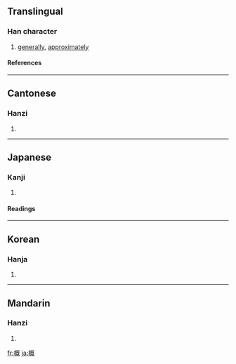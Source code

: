 {{see|槪}}

==Translingual==
===Han character===
{{Han char|rn=75|rad=木|as=09|sn=13|four=4191<sub>4</sub>|canj=木日戈山 (DAIU)}}
# [[generally]], [[approximately]]
====References====
{{Han ref|kx=0542.191|dkj=15217|dj=0935.040|hdz=21256.080|uh=6982|ud=27010|bh=B7A7|bd=47015}}

----
==Cantonese==
===Hanzi===
{{yue-hanzi|jyut=|y=koi2, koi3}}
# {{defn|Cantonese}}

----
==Japanese==
===Kanji===
{{ja-kanji|grade=c|rs=木09}}
# {{defn|Japanese}} 
====Readings====
{{ja-readings|on=[[がい]] (gai), [[かい]] (kai)|kun=[[とかき]] (tokaki), [[おおむね]] (oomune), [[おもむき]] (omomuki)}}

----
==Korean==
===Hanja===
{{ko-hanja|hangeul=개|eumhun=|rv=gae|mr=kae|y=kay}}
# {{defn|Korean}}

----
==Mandarin==
===Hanzi===
{{cmn-hanzi|pin=[[gài]] ([[gai4]])|wg=kai<sup>4</sup>}}
# {{defn|Mandarin}}

[[fr:概]]
[[ja:概]]